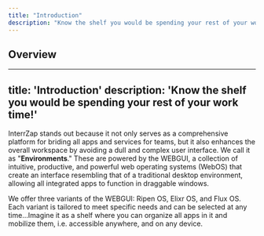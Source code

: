 ```yaml
---
title: "Introduction"
description: "Know the shelf you would be spending your rest of your work time!"
---
```


## Overview

---
title: 'Introduction'
description: 'Know the shelf you would be spending your rest of your work time!'
---

InterrZap stands out because it not only serves as a comprehensive platform for briding all apps and services for teams, but it also enhances the overall workspace by avoiding a dull and complex user interface. We call it as "**Environments**." These are powered by the WEBGUI, a collection of intuitive, productive, and powerful web operating systems (WebOS) that create an interface resembling that of a traditional desktop environment, allowing all integrated apps to function in draggable windows.

We offer three variants of the WEBGUI: Ripen OS, Elixr OS, and Flux OS. Each variant is tailored to meet specific needs and can be selected at any time...Imagine it as a shelf where you can organize all apps in it and mobilize them, i.e. accessible anywhere, and on any device.